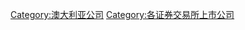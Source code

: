 [[Category:澳大利亚公司|Category:澳大利亚公司]]
[[Category:各证券交易所上市公司|Category:各证券交易所上市公司]]

{{commonscat|Companies listed on the Australian Securities Exchange}}